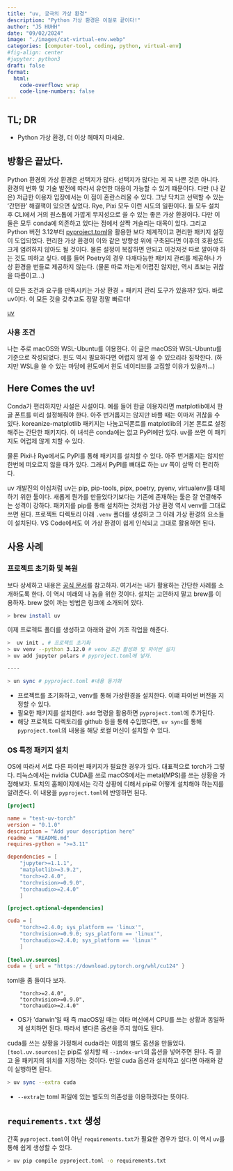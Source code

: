 ```yaml
---
title: "uv, 궁극의 가상 환경" 
description: "Python 가상 환경은 이걸로 끝이다!"   
author: "JS HUHH"
date: "09/02/2024"
image: "./images/cat-virtual-env.webp"
categories: [computer-tool, coding, python, virtual-env]
#fig-align: center
#jupyter: python3
draft: false
format:
  html:
    code-overflow: wrap
    code-line-numbers: false
---
```


## TL; DR

- Python 가상 환경, 더 이상 헤매지 마세요. 

## 방황은 끝났다. 

Python 환경의 가상 환경은 선택지가 많다. 선택지가 많다는 게 꼭 나쁜 것은 아니다. 환경의 번화 및 기술 발전에 따라서 유연한 대응이 가능할 수 있기 떄문이다. 다만 (나 같은) 저급한 이용자 입장에서는 이 점이 혼란스러울 수 있다. 그냥 닥치고 선택할 수 있는 '간편한' 해결책이 있으면 싶었다. Rye, Pixi 모두 이런 시도의 일환이다. 둘 모두 설치 후 CLI에서 거의 원스톱에 가깝게 무지성으로 쓸 수 있는 좋은 가상 환경이다. 다만 이 둘은 모두 conda에 의존하고 있다는 점에서 살짝 거슬리는 대목이 있다. 그리고 Python 버전 3.12부터 [pyproject.toml](https://packaging.python.org/en/latest/guides/writing-pyproject-toml/)을 활용한 보다 체계적이고 편리한 패키지 설정이 도입되었다. 편리한 가상 환경이 이와 같은 방향성 위에 구축된다면 이후의 호환성도 크게 염려하지 않아도 될 것이다. 물론 설정이 복잡하면 안되고 이것저것 따로 깔아야 하는 것도 피하고 싶다. 예를 들어 Poetry의 경우 다재다능한 패키지 관리를 제공하나 가상 환경을 번들로 제공하지 않는다. (물론 따로 까는게 어렵진 않지만, 역시 초보는 귀찮을 따름이고...)

이 모든 조건과 요구를 만족시키는 가상 환경 + 패키지 관리 도구가 있을까? 있다. 바로 uv이다. 이 모든 것을 갖추고도 정말 정말 빠르다! 

[uv](https://github.com/astral-sh/uv)

### 사용 조건 

나는 주로 macOS와 WSL-Ubuntu를 이용한다. 이 글은 macOS와 WSL-Ubuntu를 기준으로 작성되었다. 윈도 역시 필요하다면 어렵지 않게 쓸 수 있으리라 짐작한다. (하지만 WSL을 쓸 수 있는 마당에 윈도에서 윈도 네이티브를 고집할 이유가 있을까...)

## Here Comes the uv!

Conda가 편리하지만 사설은 사설이다. 예를 들어 한글 이용자라면 matplotlib에서 한글 폰트를 미리 설정해줘야 한다. 아주 번거롭지는 않지만 바쁠 때는 이마저 귀찮을 수 있다. koreanize-matplotlib 패키지는 나눔고딕폰트를 matplotlib의 기본 폰트로 설정해주는 간단한 패키지다. 이 녀석은 conda에는 없고 PyPI에만 있다. uv를 쓰면 이 패키지도 어럽제 않게 치할 수 있다.

:::{.column-margin}
물론 Pixi나 Rye에서도 PyPI를 통해 패키지를 설치할 수 있다. 아주 번거롭지는 않지만 한번에 떠오르지 않을 때가 있다. 그래서 PyPI를 뼈대로 하는 uv 쪽이 살짝 더 편리하다. 
:::

uv 개발진의 야심처럼 uv는 pip, pip-tools, pipx, poetry, pyenv, virtualenv를 대체하기 위한 툴이다. 새롭게 뭔가를 만들었다기보다는 기존에 존재하는 툴은 잘 연결해주는 성격이 강하다. 패키지를 pip를 통해 설치하는 것처럼 가상 환경 역시 venv를 그대로 쓰면 된다. 프로젝트 디렉토리 아래 `.venv` 폴더를 생성하고 그 아래 가상 환경의 요소들이 설치된다. VS Code에서도 이 가상 환경이 쉽게 인식되고 그대로 활용하면 된다. 

## 사용 사례 

### 프로젝트 초기화 및 복원 

보다 상세하고 내용은 [공식 문서](https://docs.astral.sh/uv/)를 참고하자. 여기서는 내가 활용하는 간단한 사례를 소개하도록 한다. 이 역시 미래의 나 놈을 위한 것이다. 설치는 고민하지 말고 brew를 이용하자. brew 없이 까는 방법은 링크에 소개되어 있다. 

```bash
> brew install uv 
```

이제 프로젝트 폴더를 생성하고 아래와 같이 기초 작업을 해준다. 

```bash 
>  uv init . # 프로젝트 초기화
> uv venv --python 3.12.0 # venv 조건 활성화 및 파이썬 설치  
> uv add jupyter polars # pyproject.toml에 넣자. 

----

> un sync # pyproject.toml #내용 동기화 
```

- 프로젝트를 초기화하고, venv를 통해 가상환경을 설치한다. 이떄 파이썬 버전을 지정할 수 있다. 
- 필요한 패키지를 설치한다. `add` 명령을 활용하면 `pyproject.toml`에 추가된다.
- 해당 프로젝트 디렉토리를 github 등을 통해 수입했다면, `uv sync`를 통해 `pyproject.toml`의 내용을 해당 로컬 머신이 설치할 수 있다. 


### OS 특정 패키지 설치 

OS에 따라서 서로 다른 파이썬 패키지가 필요한 경우가 있다. 대표적으로 torch가 그렇다. 리눅스에서는 nvidia CUDA를 쓰로 macOS에서는 metal(MPS)를 쓰는 상황을 가정해보자. 토치의 홈페이지에서는 각각 상황에 디해서 pip로 어떻게 설치해야 하는지를 알려준다. 이 내용을 `pyproject.toml`에 반영하면 된다. 

```toml
[project]

name = "test-uv-torch"
version = "0.1.0"
description = "Add your description here"
readme = "README.md"
requires-python = ">=3.11"

dependencies = [
    "jupyter>=1.1.1",
    "matplotlib>=3.9.2",
    "torch>=2.4.0",
    "torchvision>=0.9.0",
    "torchaudio>=2.4.0"
    ]

[project.optional-dependencies]

cuda = [
    "torch>=2.4.0; sys_platform == 'linux'",
    "torchvision>=0.9.0; sys_platform == 'linux'",
    "torchaudio>=2.4.0; sys_platform == 'linux'"
    ]
  
[tool.uv.sources]
cuda = { url = "https://download.pytorch.org/whl/cu124" }
```

toml을 좀 들여다 보자. 

```
    "torch>=2.4.0",
    "torchvision>=0.9.0",
    "torchaudio>=2.4.0"
```

- OS가 'darwin'일 때 즉 macOS일 때는 여타 며신에서 CPU를 쓰는 상황과 동일하게 설치하면 된다. 따라서 별다른 옵션을 주지 않아도 된다. 

cuda를 쓰는 상황을 가정해서 cuda라는 이름의 별도 옵션을 만들었다. `[tool.uv.sources]`는 pip로 설치할 때 `--index-url`의 옵션을 넣어주면 된다. 즉 끌고 올 패키지의 위치를 지정하는 것이다. 만일 cuda 옵션과 설치하고 싶다면 아래와 같이 실행하면 된다. 

```bash
> uv sync --extra cuda
```

- `--extra`는 toml 파일에 있는 별도의 의존성을 이용하겠다는 뜻이다. 

## `requirements.txt` 생성 

간혹 `pyproject.toml`이 아닌 `requirements.txt`가 필요한 경우가 있다. 이 역시 `uv`를 통해 쉽게 생성할 수 있다.

```bash
> uv pip compile pyproject.toml -o requirements.txt
```
